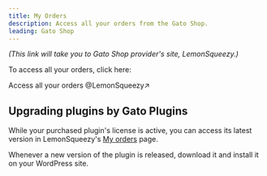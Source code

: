 ```yaml
---
title: My Orders
description: Access all your orders from the Gato Shop.
leading: Gato Shop
---
```


_(This link will take you to Gato Shop provider's site, LemonSqueezy.)_

To access all your orders, click here:

<div className="flex justify-center">

<Link className="not-prose btn btn text-slate-100 bg-slate-700 hover:bg-blue-700 transition duration-150 ease-in-out group mb-4" href="https://app.lemonsqueezy.com/my-orders" target="_blank">

Access all your orders @LemonSqueezy&#x2197;

</Link>

</div>

## Upgrading plugins by Gato Plugins

While your purchased plugin's license is active, you can access its latest version in LemonSqueezy's <a href="https://app.lemonsqueezy.com/my-orders" target="_blank">My orders</a> page.

Whenever a new version of the plugin is released, download it and install it on your WordPress site.
